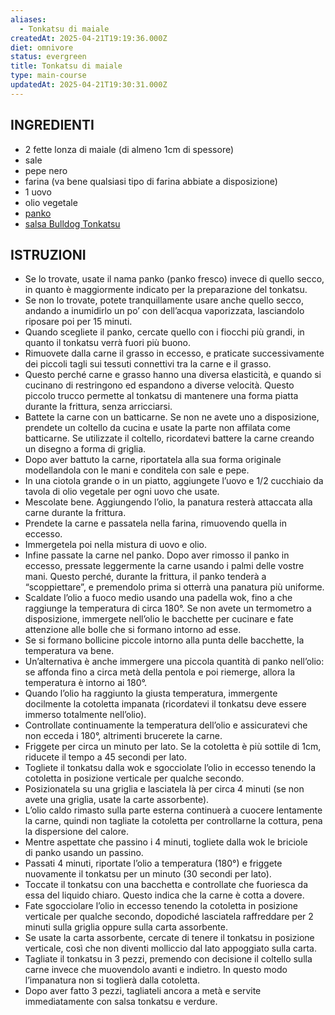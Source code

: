 ```yaml
---
aliases:
  - Tonkatsu di maiale
createdAt: 2025-04-21T19:19:36.000Z
diet: omnivore
status: evergreen
title: Tonkatsu di maiale
type: main-course
updatedAt: 2025-04-21T19:30:31.000Z
---
```

## INGREDIENTI

- 2 fette lonza di maiale (di almeno 1cm di spessore)
- sale
- pepe nero
- farina (va bene qualsiasi tipo di farina abbiate a disposizione)
- 1 uovo
- olio vegetale
- [panko](https://www.ikiya.it/p/panko-giapponese-200gr/)
- [salsa Bulldog Tonkatsu](https://www.ikiya.it/p/bulldog-salsa-tonkatsu-500ml/)

## ISTRUZIONI

- Se lo trovate, usate il nama panko (panko fresco) invece di quello secco, in quanto è maggiormente indicato per la preparazione del tonkatsu.
- Se non lo trovate, potete tranquillamente usare anche quello secco, andando a inumidirlo un po’ con dell’acqua vaporizzata, lasciandolo riposare poi per 15 minuti.
- Quando scegliete il panko, cercate quello con i fiocchi più grandi, in quanto il tonkatsu verrà fuori più buono.
- Rimuovete dalla carne il grasso in eccesso, e praticate successivamente dei piccoli tagli sui tessuti connettivi tra la carne e il grasso.
- Questo perché carne e grasso hanno una diversa elasticità, e quando si cucinano di restringono ed espandono a diverse velocità. Questo piccolo trucco permette al tonkatsu di mantenere una forma piatta durante la frittura, senza arricciarsi.
- Battete la carne con un batticarne. Se non ne avete uno a disposizione, prendete un coltello da cucina e usate la parte non affilata come batticarne. Se utilizzate il coltello, ricordatevi battere la carne creando un disegno a forma di griglia.
- Dopo aver battuto la carne, riportatela alla sua forma originale modellandola con le mani e conditela con sale e pepe.
- In una ciotola grande o in un piatto, aggiungete l’uovo e 1/2 cucchiaio da tavola di olio vegetale per ogni uovo che usate.
- Mescolate bene. Aggiungendo l’olio, la panatura resterà attaccata alla carne durante la frittura.
- Prendete la carne e passatela nella farina, rimuovendo quella in eccesso.
- Immergetela poi nella mistura di uovo e olio.
- Infine passate la carne nel panko. Dopo aver rimosso il panko in eccesso, pressate leggermente la carne usando i palmi delle vostre mani. Questo perché, durante la frittura, il panko tenderà a “scoppiettare”, e premendolo prima si otterrà una panatura più uniforme.
- Scaldate l’olio a fuoco medio usando una padella wok, fino a che raggiunge la temperatura di circa 180°. Se non avete un termometro a disposizione, immergete nell’olio le bacchette per cucinare e fate attenzione alle bolle che si formano intorno ad esse.
- Se si formano bollicine piccole intorno alla punta delle bacchette, la temperatura va bene.
- Un’alternativa è anche immergere una piccola quantità di panko nell’olio: se affonda fino a circa metà della pentola e poi riemerge, allora la temperatura è intorno ai 180°.
- Quando l’olio ha raggiunto la giusta temperatura, immergente docilmente la cotoletta impanata (ricordatevi il tonkatsu deve essere immerso totalmente nell’olio).
- Controllate continuamente la temperatura dell’olio e assicuratevi che non ecceda i 180°, altrimenti brucerete la carne.
- Friggete per circa un minuto per lato. Se la cotoletta è più sottile di 1cm, riducete il tempo a 45 secondi per lato.
- Togliete il tonkatsu dalla wok e sgocciolate l’olio in eccesso tenendo la cotoletta in posizione verticale per qualche secondo.
- Posizionatela su una griglia e lasciatela là per circa 4 minuti (se non avete una griglia, usate la carte assorbente).
- L’olio caldo rimasto sulla parte esterna continuerà a cuocere lentamente la carne, quindi non tagliate la cotoletta per controllarne la cottura, pena la dispersione del calore.
- Mentre aspettate che passino i 4 minuti, togliete dalla wok le briciole di panko usando un passino.
- Passati 4 minuti, riportate l’olio a temperatura (180°) e friggete nuovamente il tonkatsu per un minuto (30 secondi per lato).
- Toccate il tonkatsu con una bacchetta e controllate che fuoriesca da essa del liquido chiaro. Questo indica che la carne è cotta a dovere.
- Fate sgocciolare l’olio in eccesso tenendo la cotoletta in posizione verticale per qualche secondo, dopodiché lasciatela raffreddare per 2 minuti sulla griglia oppure sulla carta assorbente.
- Se usate la carta assorbente, cercate di tenere il tonkatsu in posizione verticale, così che non diventi molliccio dal lato appoggiato sulla carta.
- Tagliate il tonkatsu in 3 pezzi, premendo con decisione il coltello sulla carne invece che muovendolo avanti e indietro. In questo modo l’impanatura non si toglierà dalla cotoletta.
- Dopo aver fatto 3 pezzi, tagliateli ancora a metà e servite immediatamente con salsa tonkatsu e verdure.
